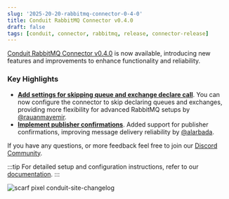 ```yaml
---
slug: '2025-20-20-rabbitmq-connector-0-4-0'
title: Conduit RabbitMQ Connector v0.4.0
draft: false
tags: [conduit, connector, rabbitmq, release, connector-release]
---
```


[Conduit RabbitMQ Connector v0.4.0](https://github.com/conduitio-labs/conduit-connector-rabbitmq/releases/tag/v0.4.0) is now available, introducing new features and improvements to enhance functionality and reliability.

<!--truncate-->

### Key Highlights

- [**Add settings for skipping queue and exchange declare call**](https://github.com/conduitio-labs/conduit-connector-rabbitmq/pull/72). You can now configure the connector to skip declaring queues and exchanges, providing more flexibility for advanced RabbitMQ setups by [@rauanmayemir](https://github.com/rauanmayemir).
- [**Implement publisher confirmations**](https://github.com/conduitio-labs/conduit-connector-rabbitmq/pull/75). Added support for publisher confirmations, improving message delivery reliability by [@alarbada](https://github.com/alarbada).

If you have any questions, or more feedback feel free to join our [Discord Community](https://discord.meroxa.com/).

:::tip
For detailed setup and configuration instructions, refer to our [documentation](/docs/using/connectors/list/rabbitmq).
:::

![scarf pixel conduit-site-changelog](https://static.scarf.sh/a.png?x-pxid=b43cda70-9a98-4938-8857-471cc05e99c5)
